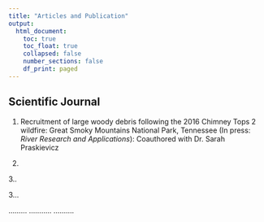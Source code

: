```yaml
---
title: "Articles and Publication"
output:
  html_document:
    toc: true
    toc_float: true
    collapsed: false
    number_sections: false
    df_print: paged
---
```



## Scientific Journal


1. Recruitment of large woody debris following the 2016 Chimney Tops 2 wildfire: Great Smoky Mountains National Park, Tennessee (In press: *River Research and Applications*): Coauthored with Dr. Sarah Praskievicz
  
  
  
2.

3..



3...


.........
...........
..........
